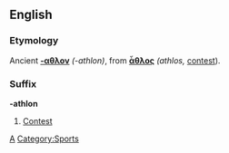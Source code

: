 ==English==
===Etymology===
Ancient {{Gr.}} '''[[-αθλον]]''' ''(-athlon)'', from '''[[ἆθλος]]''' ''(athlos,'' [[contest]]). 

===Suffix===
[[Category:English suffixes|A]]
'''-athlon'''
#[[contest|Contest]]

[[Category:Sports]]